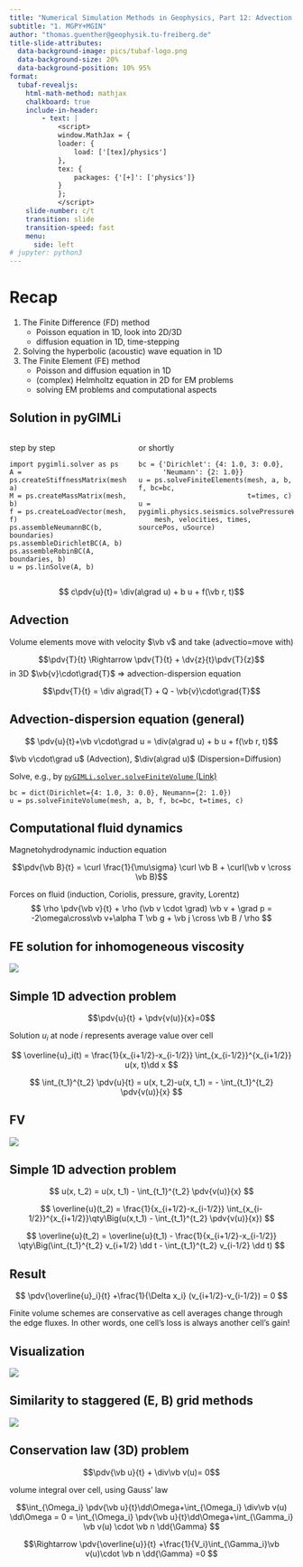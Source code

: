 ```yaml
---
title: "Numerical Simulation Methods in Geophysics, Part 12: Advection problems and the Finite Volume Method"
subtitle: "1. MGPY+MGIN"
author: "thomas.guenther@geophysik.tu-freiberg.de"
title-slide-attributes:
  data-background-image: pics/tubaf-logo.png
  data-background-size: 20%
  data-background-position: 10% 95%
format:
  tubaf-revealjs:
    html-math-method: mathjax
    chalkboard: true
    include-in-header:
        - text: |
            <script>
            window.MathJax = {
            loader: {
                load: ['[tex]/physics']
            },
            tex: {
                packages: {'[+]': ['physics']}
            }
            };
            </script>
    slide-number: c/t
    transition: slide
    transition-speed: fast
    menu: 
      side: left
# jupyter: python3 
--- 
```

# Recap

1. The Finite Difference (FD) method
   * Poisson equation in 1D, look into 2D/3D
   * diffusion equation in 1D, time-stepping 
1. Solving the hyperbolic (acoustic) wave equation in 1D
1. The Finite Element (FE) method
   * Poisson and diffusion equation in 1D
   * (complex) Helmholtz equation in 2D for EM problems
   * solving EM problems and computational aspects

## Solution in pyGIMLi

:::: {.columns}
::: {.column}
step by step
```
import pygimli.solver as ps
A = ps.createStiffnessMatrix(mesh, a)
M = ps.createMassMatrix(mesh, b)
f = ps.createLoadVector(mesh, f)
ps.assembleNeumannBC(b, boundaries)
ps.assembleDirichletBC(A, b)
ps.assembleRobinBC(A, boundaries, b)
u = ps.linSolve(A, b)
```
:::
::: {.column}
or shortly

```
bc = {'Dirichlet': {4: 1.0, 3: 0.0},
      'Neumann': {2: 1.0}}
u = ps.solveFiniteElements(mesh, a, b, f, bc=bc, 
                           t=times, c)
u = pygimli.physics.seismics.solvePressureWave(
    mesh, velocities, times, sourcePos, uSource)
```
:::
::::

$$ c\pdv{u}{t}= \div(a\grad u) + b u + f(\vb r, t)$$

## Advection

Volume elements move with velocity $\vb v$ and take (advectio=move with)

$$\pdv{T}{t} \Rightarrow \pdv{T}{t} + \dv{z}{t}\pdv{T}{z}$$ 
in 3D $\vb{v}\cdot\grad{T}$ $\Rightarrow$ advection-dispersion equation

$$\pdv{T}{t} = \div a\grad{T} + Q - \vb{v}\cdot\grad{T}$$

## Advection-dispersion equation (general)
$$ \pdv{u}{t}+\vb v\cdot\grad u = \div(a\grad u) + b u + f(\vb r, t)$$

$\vb v\cdot\grad u$ (Advection), $\div(a\grad u)$ (Dispersion=Diffusion)

Solve, e.g., by [`pyGIMLi.solver.solveFiniteVolume` (Link)](https://www.pygimli.org/pygimliapi/_generated/pygimli.solver.html#pygimli.solver.solveFiniteVolume)

```
bc = dict(Dirichlet={4: 1.0, 3: 0.0}, Neumann={2: 1.0})
u = ps.solveFiniteVolume(mesh, a, b, f, bc=bc, t=times, c)
```

## Computational fluid dynamics

Magnetohydrodynamic induction equation

$$\pdv{\vb B}{t} =  \curl \frac{1}{\mu\sigma} \curl \vb B + \curl(\vb v \cross \vb B)$$

Forces on fluid (induction, Coriolis, pressure, gravity, Lorentz)
$$ \rho \pdv{\vb v}{t} + \rho (\vb v \cdot \grad) \vb v + \grad p = -2\omega\cross\vb v+\alpha T \vb g + \vb j \cross \vb B / \rho $$

## FE solution for inhomogeneous viscosity

![](pics/morra10_1.png){fig-align="center"}

## Simple 1D advection problem

$$\pdv{u}{t} + \pdv{v(u)}{x}=0$$

Solution $u_i$ at node $i$ represents average value over cell

$$ \overline{u}_i(t) = \frac{1}{x_{i+1/2}-x_{i-1/2}} \int_{x_{i-1/2}}^{x_{i+1/2}} u(x, t)\dd x $$

$$ \int_{t_1}^{t_2} \pdv{u}{t} = u(x, t_2)-u(x, t_1) = - \int_{t_1}^{t_2} \pdv{v(u)}{x} $$ 

## FV

![](pics/finite_volume.png)

## Simple 1D advection problem

$$ u(x, t_2) = u(x, t_1) - \int_{t_1}^{t_2} \pdv{v(u)}{x} $$ 

$$ \overline{u}(t_2) = \frac{1}{x_{i+1/2}-x_{i-1/2}} \int_{x_{i-1/2}}^{x_{i+1/2}}\qty\Big(u(x,t_1) - \int_{t_1}^{t_2} \pdv{v(u)}{x})  $$

$$ \overline{u}(t_2) = \overline{u}(t_1) - \frac{1}{x_{i+1/2}-x_{i-1/2}}
\qty\Big(\int_{t_1}^{t_2} v_{i+1/2} \dd t - \int_{t_1}^{t_2} v_{i-1/2} \dd t) $$

## Result

$$ \pdv{\overline{u}_i}{t} +\frac{1}{\Delta x_i} (v_{i+1/2}-v_{i-1/2}) = 0 $$

::: {.callout-note}
Finite volume schemes are conservative as cell averages change through the edge fluxes. In other words, one cell's loss is always another cell's gain! 
:::

## Visualization

![](pics/ave_demo.png){fig-align="center"}

## Similarity to staggered (E, B) grid methods

![](pics/morra10_2.png){fig-align="center"}

## Conservation law (3D) problem

$$\pdv{\vb u}{t} + \div\vb v(u)= 0$$

volume integral over cell, using Gauss' law

$$\int_{\Omega_i} \pdv{\vb u}{t}\dd\Omega+\int_{\Omega_i} \div\vb v(u) \dd\Omega = 0 = 
\int_{\Omega_i} \pdv{\vb u}{t}\dd\Omega+\int_{\Gamma_i} \vb v(u) \cdot \vb n \dd{\Gamma} $$

$$\Rightarrow \pdv{\overline{u}}{t} +\frac{1}{V_i}\int_{\Gamma_i}\vb v(u)\cdot \vb n \dd{\Gamma} =0  $$
